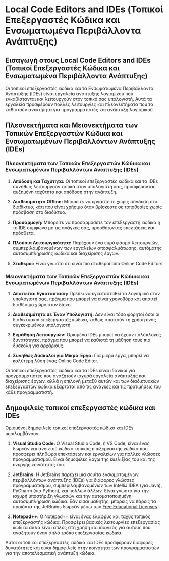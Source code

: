 # Local Code Editors and IDEs (Τοπικοί Επεξεργαστές Κώδικα και Ενσωματωμένα Περιβάλλοντα Ανάπτυξης)

## Εισαγωγή στους Local Code Editors and IDEs (Τοπικοί Επεξεργαστές Κώδικα και Ενσωματωμένα Περιβάλλοντα Ανάπτυξης)

Οι τοπικοί επεξεργαστές κώδικα και τα Ενσωματωμένα Περιβάλλοντα Ανάπτυξης (IDEs) είναι εργαλεία ανάπτυξης λογισμικού που
εγκαθίστανται και λειτουργούν στον τοπικό σας υπολογιστή.
Αυτά τα εργαλεία προσφέρουν πολλές λειτουργίες και πλεονεκτήματα που τα καθιστούν ανεκτίμητα για προγραμματιστές και ανάπτυξη λογισμικού.

## Πλεονεκτήματα και Μειονεκτήματα των Τοπικών Επεξεργαστών Κώδικα και Ενσωματωμένων Περιβαλλόντων Ανάπτυξης (IDEs)

### Πλεονεκτήματα των Τοπικών Επεξεργαστών Κώδικα και Ενσωματωμένων Περιβαλλόντων Ανάπτυξης (IDEs)

1. **Απόδοση και Ταχύτητα:** Οι τοπικοί επεξεργαστές κώδικα και τα IDEs συνήθως λειτουργούν τοπικά στον υπολογιστή σας, προσφέροντας αυξημένη ταχύτητα και απόδοση στην ανάπτυξη.

2. **Διαθεσιμότητα Offline:** Μπορείτε να εργαστείτε χωρίς σύνδεση στο διαδίκτυο, κάτι που είναι χρήσιμο όταν βρίσκεστε σε τοποθεσίες χωρίς πρόσβαση στο διαδίκτυο.

3. **Προσαρμογή:** Μπορείτε να προσαρμόσετε τον επεξεργαστή κώδικα ή το IDE σύμφωνα με τις ανάγκες σας, προσθέτοντας επεκτάσεις και πρόσθετα.

4. **Πλούσια Λειτουργικότητα:** Παρέχουν ένα ευρύ φάσμα λειτουργιών, συμπεριλαμβανομένων των εργαλείων αποσφαλμάτωσης, αυτόματης αυτοσυμπλήρωσης κώδικα και διαχείρισης έργων.

5. **Σταθεροί:** Είναι γνωστό ότι είναι πιο σταθεροί από Online Code Editors.

### Μειονεκτήματα των Τοπικών Επεξεργαστών Κώδικα και Ενσωματωμένων Περιβαλλόντων Ανάπτυξης (IDEs)

1. **Απαιτείται Εγκατάσταση:** Πρέπει να εγκατασταθεί το λογισμικό στον υπολογιστή σας, πράγμα που μπορεί να είναι χρονοβόρο και απαιτεί διαθέσιμο χώρο στον δίσκο.

2. **Διαθεσιμότητα σε Έναν Υπολογιστή:** Δεν είναι τόσο φορητοί όσοι οι διαδικτυακοί επεξεργαστές κώδικα, καθώς απαιτούν τη χρήση ενός συγκεκριμένου υπολογιστή.

3. **Εκμάθηση Λειτουργιών:** Ορισμένα IDEs μπορεί να έχουν πολύπλοκες δυνατότητες, πράγμα που μπορεί να καθιστά τη μάθηση τους πιο δύσκολη για αρχάριους.

4. **Συνήθως Δύσκολοι για Μικρά Έργα:** Για μικρά έργα, μπορεί να καλύτερη λύση ένας Online Code Editor.

Οι τοπικοί επεξεργαστές κώδικα και τα IDEs είναι ιδανικοί για προγραμματιστές που αναζητούν ισχυρά εργαλεία ανάπτυξης και διαχείρισης έργων,
αλλά η επιλογή μεταξύ αυτών και των διαδικτυακών επεξεργαστών κώδικα εξαρτάται από τις ανάγκες και τις προτιμήσεις του κάθε προγραμματιστή.

## Δημοφιλείς τοπικοί επεξεργαστές κώδικα και IDEs

Ορισμένοι δημοφιλείς τοπικοί επεξεργαστές κώδικα και IDEs περιλαμβάνουν:

1. **Visual Studio Code:** Ο Visual Studio Code, ή VS Code,
είναι ένας δωρεάν και ανοικτού κώδικα τοπικός επεξεργαστής κώδικα που προσφέρει πληθώρα επεκτάσεων και εργαλείων για πολλές γλώσσες προγραμματισμού.
Είναι δημοφιλές λόγω της ευελιξίας του και της ενεργής κοινότητάς του.

2. **JetBrains:** Η JetBrains παρέχει μια σουίτα ενσωματωμένων περιβαλλόντων ανάπτυξης (IDEs) για διάφορες γλώσσες προγραμματισμού,
συμπεριλαμβανομένων των IntelliJ IDEA (για Java), PyCharm (για Python), και πολλών άλλων.
Είναι γνωστά για την ισχυρή υποστήριξη γλωσσών και την αυτοματοποιημένη αυτοσυμπλήρωση κώδικα.
Εάν είσαι μαθητής, μπορείς να πάρεις τα προϊόντα της JetBrains δωρεάν μέσω των [Free Educational Licenses](https://www.jetbrains.com/community/education/#students).

3. **Notepad++:** Ο Notepad++ είναι ένας ελαφρύς και ταχύς τοπικός επεξεργαστής κώδικα.
Προσφέρει βασικές λειτουργίες επεξεργασίας κώδικα αλλά είναι απλός στη χρήση και ιδανικός για αυτούς που αναζητούν έναν απλό τρόπο επεξεργασίας κώδικα.

Αυτοί οι τοπικοί επεξεργαστές κώδικα και IDEs προσφέρουν διάφορες δυνατότητες και είναι δημοφιλείς στην κοινότητα των προγραμματιστών για την αποτελεσματική ανάπτυξη κώδικα.